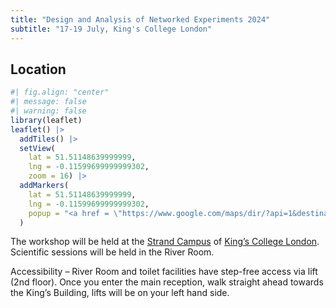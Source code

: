 ```yaml
---
title: "Design and Analysis of Networked Experiments 2024"
subtitle: "17-19 July, King's College London"
---
```


## Location

```r
#| fig.align: "center"
#| message: false
#| warning: false
library(leaflet)
leaflet() |>
  addTiles() |>
  setView(
    lat = 51.51148639999999,  
    lng = -0.11599699999999302,
    zoom = 16) |>
  addMarkers(
    lat = 51.51148639999999,  
    lng = -0.11599699999999302,
    popup = "<a href = \"https://www.google.com/maps/dir/?api=1&destination=51.51195839821278,-0.11659050419246998\">Directions to the Strand Campus</a>"
  )
```

The workshop will be held at the [Strand Campus](https://www.kcl.ac.uk/visit/strand-campus) of [King's College London](https://www.kcl.ac.uk/). Scientific sessions will be held in the River Room.

Accessibility -- River Room and toilet facilities have step-free access via lift (2nd floor). Once you enter the main reception, walk straight ahead towards the King's Building, lifts will be on your left hand side.
